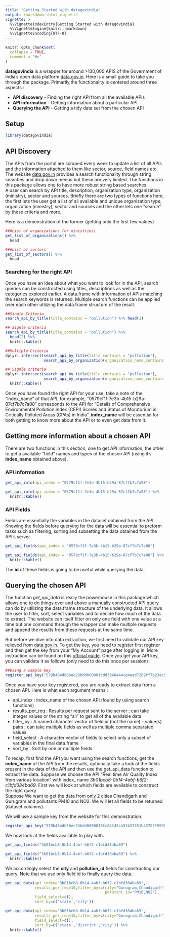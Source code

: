 ```yaml
---
title: "Getting Started with datagovindia"
output: rmarkdown::html_vignette
vignette: >
  %\VignetteIndexEntry{Getting Started with datagovindia}
  %\VignetteEngine{knitr::rmarkdown}
  %\VignetteEncoding{UTF-8}
---
```


```r
knitr::opts_chunk$set(
  collapse = TRUE,
  comment = "#>"
)
```


**datagovindia** is a wrapper for around >130,000 APIS of the Government of India's open
data platform [data.gov.in](https://data.gov.in/ogpl_apis). Here is a small guide
to take you through the package.  Primarily,the functionality is centered around
three aspects :  

* **API discovery** - Finding the right API from all the available APIs
* **API information** - Getting information about a particular API 
* **Querying the API** - Getting a tidy data set from the chosen API

## Setup 
```r
library(datagovindia)
```


## API Discovery
The APIs from the portal are scraped every week to update a list of all APIs and 
the information attached to them like sector, source, field names etc. The website
[data.gov.in](https://data.gov.in/ogpl_apis) provides a search functionality through
string searches and drop down menus but these are very limited. The functions
in this package allows one to have more robust string based searches.  
A user can search by API title, description, organization type, organization (ministry),
sector and sources. Briefly there are two types of functions here, the first lets the 
user get a list of all available and unique organization type, organization (ministry),
sector and sources and the other lets one "search" by these criteria and more.


Here is a demonstration of the former (getting only the first few values)  


```r
###List of organizations (or ministries)
get_list_of_organizations() %>% 
  head

```

```r
###List of sectors 
get_list_of_sectors() %>% 
  head
```


### Searching for the right API

Once you have an idea about what you want to look for in the API, search queries 
can be constructed using titles, descriptions as well as the categories explored 
earlier. A data.frame with information of APIs matching the search keywords is 
returned. Multiple search functions can be applied over each other utilizing the
data.frame structure of the result. 


```r
##Single Criteria
search_api_by_title(title_contains = "pollution") %>% head(2)

```


```r
## Signle criteria
search_api_by_title(title_contains = "pollution") %>%
  head(2) %>% 
  knitr::kable()
```



```r
##Multiple Criteria
dplyr::intersect(search_api_by_title(title_contains = "pollution"),
                 search_api_by_organization(organization_name_contains = "pollution"))

```


```r
## Signle criteria
dplyr::intersect(search_api_by_title(title_contains = "pollution"),
                 search_api_by_organization(organization_name_contains = "pollution")) %>% 
  knitr::kable()
```

Once you have found the right API for your use, take a note of the "index_name"
of that API, for example, "0579cf1f-7e3b-4b15-b29a-87cf7b7c7a08" corresponds to
the API for "Details of Comprehensive Environmental Pollution Index (CEPI) Scores and Status of Moratorium in Critically Polluted Areas (CPAs) in India". **index_name** 
will be essential for both getting to know more about the API or to even get data from
it. 


## Getting more information about a chosen API  

There are two functions in this section, one to get API information, the other to get 
a available "field" names and types of the chosen API (using it's **index_name** obtained above). 


### API information

```r
get_api_info(api_index = "0579cf1f-7e3b-4b15-b29a-87cf7b7c7a08")
```

```r
get_api_info(api_index = "0579cf1f-7e3b-4b15-b29a-87cf7b7c7a08") %>% 
  knitr::kable()
```


### API Fields

Fields are essentially the variables in the dataset obtained from the API. Knowing
the fields before querying for the data will be essential to preform tasks such as filtering, sorting and subsetting the data obtained from the API's server. 

```r
get_api_fields(api_index = "0579cf1f-7e3b-4b15-b29a-87cf7b7c7a08")
```

```r
get_api_fields(api_index = "0579cf1f-7e3b-4b15-b29a-87cf7b7c7a08") %>% 
  knitr::kable()
```

The **id** of these fields is going to be useful while querying the data.

## Querying the chosen API

The function *get_api_data* is really the powerhouse in this package which allows 
one to do things over and above a manually constructed API query can do by utilizing
the data.frame structure of the underlying data. It allows the user to filter, sort, 
select variables and to decide how much of the data to extract. The website can itself 
filter on only one field with one value at a time but one command through the wrapper
can make multiple requests and append the results from these requests at the same time.  

But before we dive into data extraction, we first need to validate our API key relieved 
from [data.gov.in](https://data.gov.in/ogpl_apis). To get the key, you need to register first register and then get the key from your "My Account" page after logging in.
More instruction can be found on this [official guide](https://data.gov.in/help/how-use-datasets-apis). Once you get your API key, you 
can validate it as follows (only need to do this once per session) :

```r
##Using a sample key
register_api_key("579b464db66ec23bdd000001cdd3946e44ce4aad7209ff7b23ac571b")

```

Once you have your key registered, you are ready to extract data from a chosen API.
Here is what each argument means :  

* api_index : index_name of the chosen API (found by using search functions)
* results_per_req : Results per request sent to the server ; can take integer values or the string "all" to get all of the available data
* filter_by : A named character vector of field id (not the name) - value(s) pairs ; can take multiple fields as well as multiple comma separated values
* field_select : A character vector of fields to select only a subset of variables in the final data.frame
* sort_by : Sort by one or multiple fields


To recap, first find the API you want using the search functions, get the **index_name** of the API from the results, optionally take a look at the fields present in the data of the API and then use the get_api_data function to extract the data. 
Suppose we choose the API "Real time Air Quality Index from various location" with index_ name *3b01bcb8-0b14-4abf-b6f2-c1bfd384ba69*. First we will look at which fields are available to construct the right query.  
Suppose We want to get the data from only 2 cities Chandigarh and Gurugram and pollutants PM10 and NO2. We will let all fields to be returned (dataset columns).

We will use a sample key from the website for this demonstration. 

```r
register_api_key("579b464db66ec23bdd0000019fc84f43ca52437351b43702f5998234")
```
We now look at the fields available to play with. 

```r
get_api_fields("3b01bcb8-0b14-4abf-b6f2-c1bfd384ba69")
```

```r
get_api_fields("3b01bcb8-0b14-4abf-b6f2-c1bfd384ba69") %>% 
  knitr::kable()
```

We accordingly select the **city** and **pollution_id** fields for constructing our query. 
Note that we use only field id to finally query the data.

```r

get_api_data(api_index="3b01bcb8-0b14-4abf-b6f2-c1bfd384ba69",
             results_per_req=10,filter_by=c(city="Gurugram,Chandigarh",
                                            polutant_id="PM10,NO2"),
             field_select=c(),
             sort_by=c('state','city'))
```

```r

get_api_data(api_index="3b01bcb8-0b14-4abf-b6f2-c1bfd384ba69",
             results_per_req=10,filter_by=c(city="Gurugram,Chandigarh",                                 pollutant_id="PM10,NO2"),
             field_select=c(),
             sort_by=c('state','district','city')) %>% 
  knitr::kable()
```


